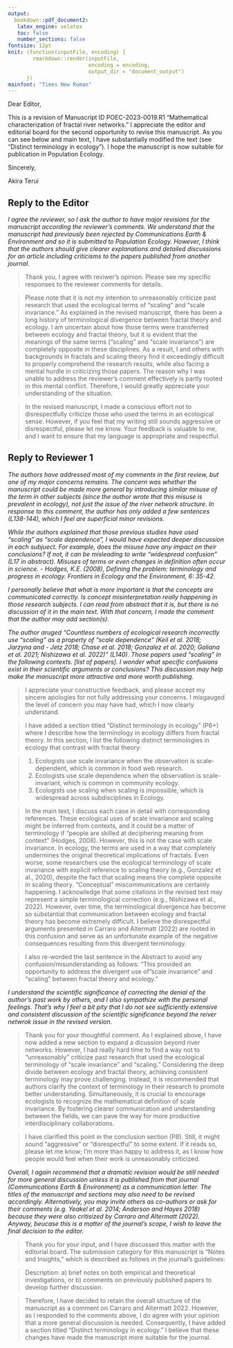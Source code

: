 ```yaml
---
output:
  bookdown::pdf_document2:
   latex_engine: xelatex
   toc: false
   number_sections: false
fontsize: 12pt
knit: (function(inputFile, encoding) {
        rmarkdown::render(inputFile,
                          encoding = encoding, 
                          output_dir = "document_output")
      })
mainfont: "Times New Roman"
---
```


Dear Editor,

This is a revision of Manuscript ID POEC-2023-0019.R1 "Mathematical characterization of fractal river networks." I appreciate the editor and editorial board for the second opportunity to revise this manuscript. As you can see below and main text, I have substantially modified the text (see "Distinct terminology in ecology"). I hope the manuscript is now suitable for publication in Population Ecology.

Sincerely,

Akira Terui


## Reply to the Editor

*I agree the reviewer, so I ask the author to have major revisions for the manuscript according the reviewer's comments. We understand that the manuscript had previously been rejected by Communications Earth & Environment and so it is submitted to Population Ecology. However, I think that the authors should give clearer explanations and detailed discussions for an article including criticisms to the papers published from another journal.*

> Thank you, I agree with reviwer's opinion. Please see my specific responses to the reviewer comments for details.

> Please note that it is not my intention to unreasonably criticize past research that used the ecological terms of "scaling" and "scale invariance." As explained in the revised manuscript, there has been a long history of terminological divergence between fractal theory and ecology. I am uncertain about how those terms were transferred between ecology and fractal theory, but it is evident that the meanings of the same terms ("scaling" and "scale invariance") are completely opposite in these disciplines. As a result, I and others with backgrounds in fractals and scaling theory find it exceedingly difficult to properly comprehend the research results, while also facing a mental hurdle in criticizing those papers. The reason why I was unable to address the reviewer's comment effectively is partly rooted in this mental conflict. Therefore, I would greatly appreciate your understanding of the situation.

> In the revised manuscript, I made a conscious effort not to disrespectfully criticize those who used the terms in an ecological sense. However, if you feel that my writing still sounds aggressive or disrespectful, please let me know. Your feedback is valuable to me, and I want to ensure that my language is appropriate and respectful.


## Reply to Reviewer 1

*The authors have addressed most of my comments in the first review, but one of my major concerns remains. The concern was whether the manuscript could be made more general by introducing similar misuse of the term in other subjects (since the author wrote that this misuse is prevalent in ecology), not just the issue of the river network structure. In response to this comment, the author has only added a few sentences (L138-144), which I feel are superficial minor revisions.*

*While the authors explained that those previous studies have used "scaling" as "scale dependence", I would have expected deeper discussion in each subjuect. For example, does the misuse have any impact on their conclusions? If not, it can be misleading to write "widespread confusion" (L17 in abstract). Misuses of terms or even changes in definition often occur in science. - Hodges, K.E. (2008), Defining the problem: terminology and progress in ecology. Frontiers in Ecology and the Environment, 6: 35-42.*

*I personally believe that what is more important is that the concepts are communicated correctly. Is concept misinterpretation really happening in those research subjects. I can read from abstract that it is, but there is no discussion of it in the main text. With that concern, I made the comment that the author may add section(s).*

*The author aruged "Countless numbers of ecological research incorrectly use “scaling” as a property of “scale dependence” (Keil et al. 2018; Jarzyna and - Jetz 2018; Chase et al. 2018; Gonzalez et al. 2020; Galiana et al. 2021; Nishizawa et al. 2022)" (L140).  Those papers used "scaling" in the following contexts. [list of papers]. I wonder what specific confusions exist in their scientific arguments or conclusions? This discussion may help make the manuscript more attractive and more worth publishing.*

> I appreciate your constructive feedback, and please accept my sincere apologies for not fully addressing your concerns. I misgauged the level of concern you may have had, which I now clearly understand.

> I have added a section titled "Distinct terminology in ecology" (P6+) where I describe how the terminology in ecology differs from fractal theory. In this section, I list the following distinct terminologies in ecology that contrast with fractal theory:

> 1. Ecologists use scale invariance when the observation is scale-dependent, which is common in food web research.
> 2. Ecologists use scale dependence when the observation is scale-invariant, which is common in community ecology.
> 3. Ecologists use scaling when scaling is impossible, which is widespread across subdisciplines in Ecology.

> In the main text, I discuss each case in detail with corresponding references. These ecological uses of scale invariance and scaling might be inferred from contexts, and it could be a matter of terminology if "people are skilled at deciphering meaning from context" (Hodges, 2008). However, this is not the case with scale invariance. In ecology, the terms are used in a way that completely undermines the original theoretical implications of fractals. Even worse, some researchers use the ecological terminology of scale invariance with explicit reference to scaling theory (e.g., Gonzalez et al., 2020), despite the fact that scaling means the complete opposite in scaling theory. "Conceptual" miscommunications are certainly happening. I acknowledge that some citations in the revised text may represent a simple terminological correction (e.g., Nishizawa et al., 2022). However, over time, the terminological divergence has become so substantial that communication between ecology and fractal theory has become extremely difficult. I believe the disrespectful arguments presented in Carraro and Altermatt (2022) are rooted in this confusion and serve as an unfortunate example of the negative consequences resulting from this divergent terminology.

> I also re-worded the last sentence in the Abstract to avoid any confusion/misunderstanding as follows: "This provided an opportunity to address the divergent use of "scale invariance" and "scaling" between fractal theory and ecology."

*I understand the scientific significance of correcting the denial of the author's past work by others, and I also sympathize with the personal feelings. That's why I feel a bit pity that I do not see sufficiently extensive and consistent discussion of the scientific significance beyond the reiver netwrok issue in the revised version.*

> Thank you for your thoughtful comment. As I explained above, I have now added a new section to expand a dicussion beyond river networks. However, I had really hard time to find a way not to "unreasonably" criticize past research that used the ecological terminology of "scale invariance" and "scaling." Considering the deep divide between ecology and fractal theory, achieving consistent terminology may prove challenging. Instead, it is recommended that authors clarify the context of terminology in their research to promote better understanding. Simultaneously, it is crucial to encourage ecologists to recognize the mathematical definition of scale invariance. By fostering clearer communication and understanding between the fields, we can pave the way for more productive interdisciplinary collaborations.

> I have clarified this point in the conclusion section (P8). Still, it might sound "aggressive" or "disrespectful" to some extent. If it reads so, please let me know; I'm more than happy to address it, as I know how people would feel when their work is unreasonably criticized.


*Overall, I again recommend that a dramatic revision would be still needed for more general discussion unless it is published from that journal (Communications Earth & Environment) as a communication letter. The titles of the manuscript and sections may also need to be revised accordingly. Alternatively, you may invite others as co-authors or ask for their comments (e.g. Yeakel et al. 2014; Anderson and Hayes 2018) because they were also critisized by Carraro and Altermatt (2022). Anyway, beucase this is a matter of the journal's scope, I wish to leave the final decision to the editor.*

> Thank you for your input, and I have discussed this matter with the editorial board. The submission category for this manuscript is "Notes and Insights," which is described as follows in the journal's guidelines:

> Description: a) brief notes on both empirical and theoretical investigations, or b) comments on previously published papers to develop further discussion.

> Therefore, I have decided to retain the overall structure of the manuscript as a comment on Carraro and Altermatt 2022. However, as I responded to the comments above, I do agree with your opinion that a more general discussion is needed. Consequently, I have added a section titled "Distinct terminology in ecology." I believe that these changes have made the manuscript more suitable for the journal.

